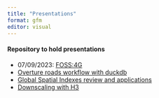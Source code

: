 ```yaml
---
title: "Presentations"
format: gfm
editor: visual
---
```


<!-- if problems adding new pres from other repos, check: https://confluence.atlassian.com/bbkb/fix-error-fatal-no-url-found-for-submodule-path-in-gitmodules-1188400518.html -->

#### Repository to hold presentations

-   07/09/2023: [FOSS:4G](https://ischlo.github.io/presentations/foss_pres){target="_blank"}
-   [Overture roads workflow with duckdb](https://ischlo.github.io/presentations/overture_roads){target="_blank"}
-   [Global Spatial Indexes review and applications](https://ischlo.github.io/presentations/global_indexes){target="_blank"}
-   [Downscaling with H3](https://ischlo.github.io/presentations/down_scaling){target="_blank"}
